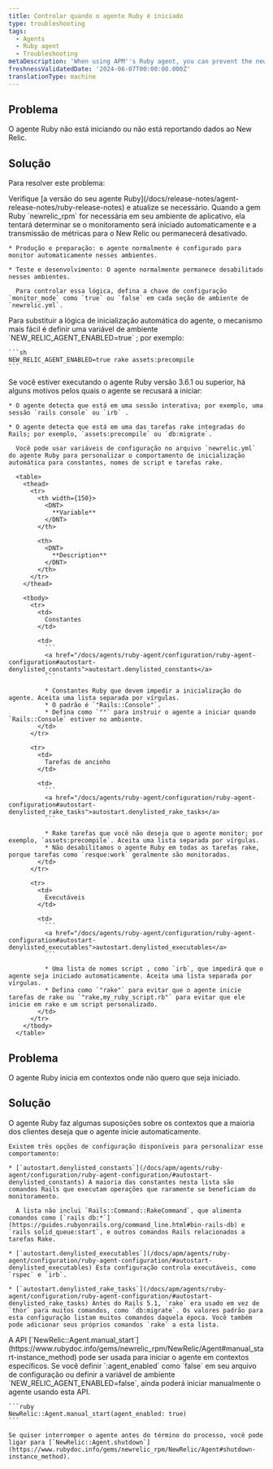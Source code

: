 ```yaml
---
title: Controlar quando o agente Ruby é iniciado
type: troubleshooting
tags:
  - Agents
  - Ruby agent
  - Troubleshooting
metaDescription: 'When using APM''s Ruby agent, you can prevent the newrelic_rpm gem from starting, or force it to start if it is not reporting data.'
freshnessValidatedDate: '2024-06-07T00:00:00.000Z'
translationType: machine
---
```


## Problema

O agente Ruby não está iniciando ou não está reportando dados ao New Relic.

## Solução

Para resolver este problema:

<CollapserGroup>
  <Collapser id="version-3-6-1-or-later" title="Verifique a versão do seu agente Ruby.">
    Verifique [a versão do seu agente Ruby](/docs/release-notes/agent-release-notes/ruby-release-notes) e atualize se necessário.
  </Collapser>

  <Collapser id="environment" title="Verifique o ambiente do aplicativo usado.">
    Quando a gem Ruby `newrelic_rpm` for necessária em seu ambiente de aplicativo, ela tentará determinar se o monitoramento será iniciado automaticamente e a transmissão de métricas para o New Relic ou permanecerá desativado.

    * Produção e preparação: o agente normalmente é configurado para monitor automaticamente nesses ambientes.

    * Teste e desenvolvimento: O agente normalmente permanece desabilitado nesses ambientes.

      Para controlar essa lógica, defina a chave de configuração `monitor_mode` como `true` ou `false` em cada seção de ambiente de `newrelic.yml`.
  </Collapser>

  <Collapser id="forcing-start" title="Force o agente a iniciar.">
    Para substituir a lógica de inicialização automática do agente, o mecanismo mais fácil é definir uma variável de ambiente `NEW_RELIC_AGENT_ENABLED=true` ; por exemplo:

    ```sh
    NEW_RELIC_AGENT_ENABLED=true rake assets:precompile
    ```
  </Collapser>

  <Collapser id="autostart-config" title="Personalize as variáveis de configuração de inicialização automática.">
    Se você estiver executando o agente Ruby versão 3.6.1 ou superior, há alguns motivos pelos quais o agente se recusará a iniciar:

    * O agente detecta que está em uma sessão interativa; por exemplo, uma sessão `rails console` ou `irb` .

    * O agente detecta que está em uma das tarefas rake integradas do Rails; por exemplo, `assets:precompile` ou `db:migrate`.

      Você pode usar variáveis de configuração no arquivo `newrelic.yml` do agente Ruby para personalizar o comportamento de inicialização automática para constantes, nomes de script e tarefas rake.

      <table>
        <thead>
          <tr>
            <th width={150}>
              <DNT>
                **Variable**
              </DNT>
            </th>

            <th>
              <DNT>
                **Description**
              </DNT>
            </th>
          </tr>
        </thead>

        <tbody>
          <tr>
            <td>
              Constantes
            </td>

            <td>
              ```
              <a href="/docs/agents/ruby-agent/configuration/ruby-agent-configuration#autostart-denylisted_constants">autostart.denylisted_constants</a>
              ```

              * Constantes Ruby que devem impedir a inicialização do agente. Aceita uma lista separada por vírgulas.
              * O padrão é `"Rails::Console"`.
              * Defina como `""` para instruir o agente a iniciar quando `Rails::Console` estiver no ambiente.
            </td>
          </tr>

          <tr>
            <td>
              Tarefas de ancinho
            </td>

            <td>
              ```
              <a href="/docs/agents/ruby-agent/configuration/ruby-agent-configuration#autostart-denylisted_rake_tasks">autostart.denylisted_rake_tasks</a>
              ```

              * Rake tarefas que você não deseja que o agente monitor; por exemplo, `assets:precompile`. Aceita uma lista separada por vírgulas.
              * Não desabilitamos o agente Ruby em todas as tarefas rake, porque tarefas como `resque:work` geralmente são monitoradas.
            </td>
          </tr>

          <tr>
            <td>
              Executáveis
            </td>

            <td>
              ```
              <a href="/docs/agents/ruby-agent/configuration/ruby-agent-configuration#autostart-denylisted_executables">autostart.denylisted_executables</a>
              ```

              * Uma lista de nomes script , como `irb`, que impedirá que o agente seja iniciado automaticamente. Aceita uma lista separada por vírgulas.
              * Defina como `"rake"` para evitar que o agente inicie tarefas de rake ou `"rake,my_ruby_script.rb"` para evitar que ele inicie em rake e um script personalizado.
            </td>
          </tr>
        </tbody>
      </table>
  </Collapser>
</CollapserGroup>

## Problema

O agente Ruby inicia em contextos onde não quero que seja iniciado.

## Solução

<CollapserGroup>
  <Collapser id="configure-where-the-agent-starts" title="Personalize sua configuração para controlar quando o agente é iniciado">
    O agente Ruby faz algumas suposições sobre os contextos que a maioria dos clientes deseja que o agente inicie automaticamente.

    Existem três opções de configuração disponíveis para personalizar esse comportamento:

    * [`autostart.denylisted_constants`](/docs/apm/agents/ruby-agent/configuration/ruby-agent-configuration/#autostart-denylisted_constants) A maioria das constantes nesta lista são comandos Rails que executam operações que raramente se beneficiam do monitoramento.

      A lista não inclui `Rails::Command::RakeCommand`, que alimenta comandos como [`rails db:*`](https://guides.rubyonrails.org/command_line.html#bin-rails-db) e `rails solid_queue:start`, e outros comandos Rails relacionados a tarefas Rake.

    * [`autostart.denylisted_executables`](/docs/apm/agents/ruby-agent/configuration/ruby-agent-configuration/#autostart-denylisted_executables) Esta configuração controla executáveis, como `rspec` e `irb`.

    * [`autostart.denylisted_rake_tasks`](/docs/apm/agents/ruby-agent/configuration/ruby-agent-configuration/#autostart-denylisted_rake_tasks) Antes do Rails 5.1, `rake` era usado em vez de `thor` para muitos comandos, como `db:migrate`. Os valores padrão para esta configuração listam muitos comandos daquela época. Você também pode adicionar seus próprios comandos `rake` a esta lista.
  </Collapser>

  <Collapser id="manually-start-and-stop-the-agent" title="Iniciar e parar manualmente o agente">
    A API [`NewRelic::Agent.manual_start`](https://www.rubydoc.info/gems/newrelic_rpm/NewRelic/Agent#manual_start-instance_method) pode ser usada para iniciar o agente em contextos específicos. Se você definir `:agent_enabled` como `false` em seu arquivo de configuração ou definir a variável de ambiente `NEW_RELIC_AGENT_ENABLED=false`, ainda poderá iniciar manualmente o agente usando esta API.

    ```ruby
    NewRelic::Agent.manual_start(agent_enabled: true)
    ```

    Se quiser interromper o agente antes do término do processo, você pode ligar para [`NewRelic::Agent.shutdown`](https://www.rubydoc.info/gems/newrelic_rpm/NewRelic/Agent#shutdown-instance_method).
  </Collapser>
</CollapserGroup>
